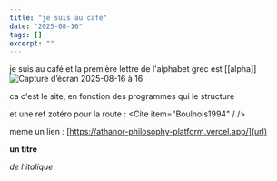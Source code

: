```yaml
---
title: "je suis au café"
date: "2025-08-16"
tags: []
excerpt: ""
---
```


je suis au café et la première lettre de l'alphabet grec est [[alpha]]
![Capture d’écran 2025-08-16 à 16](https://res.cloudinary.com/defnbqt67/image/upload/v1755358661/athanor/billets/file_onzgod.png)

ca c'est le site, en fonction des programmes qui le structure

et une ref zotéro pour la route : <Cite item="Boulnois1994" / />

  meme un lien : [https://athanor-philosophy-platform.vercel.app/](url)

  **un titre**

  *de l'italique*